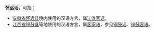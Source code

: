 {{客家}}

'''怀远话'''，可指：
* [[安徽省|安徽省]][[怀远县|怀远县]]境内使用的汉语方言，属[[江淮官话|江淮官话]]。
* [[江西省|江西省]][[铜鼓县|铜鼓县]]等地使用的汉语方言，属[[客家语|客家语]]，参见[[铜鼓话|铜鼓话]]、[[铜鼓客语|铜鼓客语]]。
{{消歧義|cat=三字消歧义}}
{{客家语}}
{{江淮官话}}
